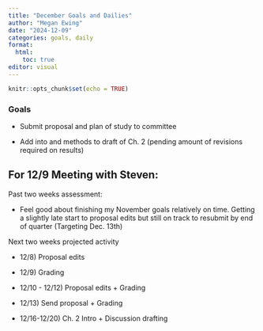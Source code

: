 ```yaml
---
title: "December Goals and Dailies"
author: "Megan Ewing"
date: "2024-12-09"
categories: goals, daily
format: 
  html:
    toc: true
editor: visual
---
```


```r
knitr::opts_chunk$set(echo = TRUE)
```

### Goals

-   Submit proposal and plan of study to committee

-   Add into and methods to draft of Ch. 2 (pending amount of revisions required on results)

### 

## For 12/9 Meeting with Steven:

Past two weeks assessment:

-   Feel good about finishing my November goals relatively on time. Getting a slightly late start to proposal edits but still on track to resubmit by end of quarter (Targeting Dec. 13th)

Next two weeks projected activity

-   12/8) Proposal edits

-   12/9) Grading

-   12/10 - 12/12) Proposal edits + Grading

-   12/13) Send proposal + Grading

-   12/16-12/20) Ch. 2 Intro + Discussion drafting
